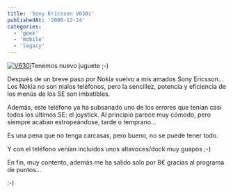 ```yaml
---
title: 'Sony Ericsson V630i'
publishedAt: '2006-12-24'
categories:
  - 'geek'
  - 'mobile'
  - 'legacy'
---
```


[![V630i](http://www.sonyericsson.com/images/spgd/GPD_40927_29_0_4000.png)](http://www.sonyericsson.com/spg.jsp?cc=es&lc=es&ver=4000&template=pip1&zone=pp&pid=10457)Tenemos nuevo juguete ;-)

Después de un breve paso por Nokia vuelvo a mis amados Sony Ericsson... Los Nokia no son malos teléfonos, pero la sencillez, potencia y eficiencia de los menús de los SE son imbatibles.

Además, este teléfono ya ha subsanado uno de los errores que tenían casi todos los últimos SE: el joystick. Al principio parece muy cómodo, pero siempre acaban estropeándose, tarde o temprano...

Es una pena que no tenga carcasas, pero bueno, no se puede tener todo.

Y con el teléfono venían incluidos unos altavoces/dock muy guapos ;-)

En fin, muy contento, además me ha salido solo por 8€ gracias al programa de puntos...

:-)
